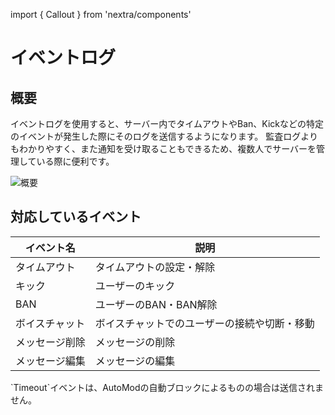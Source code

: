 ﻿import { Callout } from 'nextra/components'

# イベントログ

## 概要
イベントログを使用すると、サーバー内でタイムアウトやBan、Kickなどの特定のイベントが発生した際にそのログを送信するようになります。
監査ログよりもわかりやすく、また通知を受け取ることもできるため、複数人でサーバーを管理している際に便利です。

![概要](/docs/features/log/overview.png)

## 対応しているイベント
| イベント名 | 説明 |
|---|---|
| タイムアウト | タイムアウトの設定・解除 |
| キック | ユーザーのキック |
| BAN | ユーザーのBAN・BAN解除 |
| ボイスチャット | ボイスチャットでのユーザーの接続や切断・移動 |
| メッセージ削除 | メッセージの削除 |
| メッセージ編集 | メッセージの編集 |

<Callout>
`Timeout`イベントは、AutoModの自動ブロックによるものの場合は送信されません。
</Callout>
